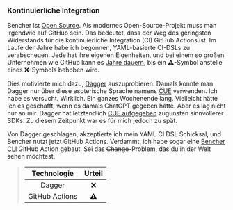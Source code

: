 ### Kontinuierliche Integration

Bencher ist [Open Source][github bencher].
Als modernes Open-Source-Projekt muss man irgendwie auf GitHub sein.
Das bedeutet, dass der Weg des geringsten Widerstands für die kontinuierliche Integration (CI) GitHub Actions ist.
Im Laufe der Jahre habe ich begonnen, YAML-basierte CI-DSLs zu verabscheuen.
Jede hat ihre eigenen Eigenheiten, und bei einem so großen Unternehmen wie GitHub kann es [Jahre dauern][github runner 2347], bis ein ⚠️-Symbol anstelle eines ❌-Symbols behoben wird.

Dies motivierte mich dazu, [Dagger][github dagger] auszuprobieren.
Damals konnte man Dagger nur über diese esoterische Sprache namens [CUE][cue] verwenden.
Ich habe es versucht. Wirklich. Ein ganzes Wochenende lang.
Vielleicht hätte ich es geschafft, wenn es damals ChatGPT gegeben hätte.
Aber es lag nicht nur an mir.
Dagger hat letztendlich [CUE aufgegeben][dagger cue] zugunsten sinnvollerer SDKs.
Zu diesem Zeitpunkt war es für mich jedoch zu spät.

Von Dagger geschlagen, akzeptierte ich mein YAML CI DSL Schicksal,
und Bencher nutzt jetzt GitHub Actions.
Verdammt, ich habe sogar eine [Bencher CLI][github bencher cli] GitHub Action gebaut.
Sei das ~~Change~~-Problem, das du in der Welt sehen möchtest.

> |   Technologie  | Urteil  |
> | :------------: | :-----: |
> |     Dagger     |    ❌    |
> | GitHub Actions |    ⚠️    |

[github bencher]: https://github.com/bencherdev/bencher
[github runner 2347]: https://github.com/actions/runner/issues/2347
[github dagger]: https://github.com/dagger/dagger
[cue]: https://cuelang.org/
[dagger cue]: https://dagger.io/blog/ending-cue-support
[github bencher cli]: https://github.com/marketplace/actions/bencher-cli
